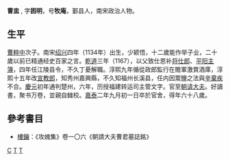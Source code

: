 '''曹盅''' {{BD|1135年||1202年|||}}, 字'''囦明'''，号'''牧庵'''，鄞县人，南宋政治人物。
==生平==
[[曹粹中|曹粹中]]次子。南宋[[绍兴|绍兴]]四年（1134年）出生，少颖悟，十二歲能作举子业，二十歲以前已精通经史百家之言。[[乾道_(南宋)|乾道]]三年（1167），以父致仕恩补[[将仕郎|将仕郎]]、[[平阳|平阳]][[主簿|主簿]]，四年任江陵县令，不久丁憂解職。淳熙九年循從政郎監行在贍軍激賞酒庫，淳熙十五年改[[宣教郎|宣教郎]]，知秀州嘉興縣，不久知福州长溪县，任内因鬻鹽之法與[[辛棄疾|辛棄疾]]不合。[[慶元|慶元]]初年通判楚州，六年，历授福建转运司主管文字。官至[[朝请大夫|朝请大夫]]。好讀書，聚书万卷，並親自雠校。[[嘉泰|嘉泰]]二年九月初一日卒於官舍，得年六十八歲。

==參考書目==
*[[樓鑰|樓鑰]]：《攻媿集》卷一〇六《朝請大夫曹君墓誌銘》

[[category:鄞县人|C]]
[[category:南宋官員|T]]
[[category:宋朝藏書家|T]]